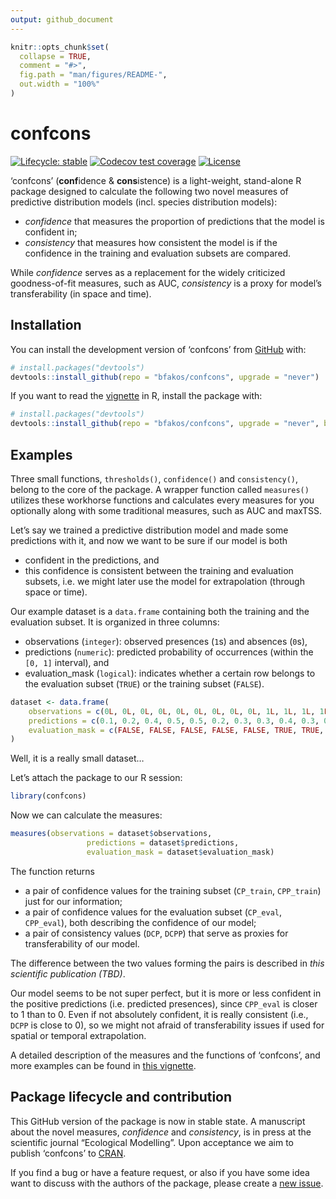 ```yaml
---
output: github_document
---
```


<!-- README.md is generated from README.Rmd. Please edit that file -->

```r
knitr::opts_chunk$set(
  collapse = TRUE,
  comment = "#>",
  fig.path = "man/figures/README-",
  out.width = "100%"
)
```

# confcons

<!-- badges: start -->
[![Lifecycle:
stable](https://img.shields.io/badge/lifecycle-stable-lightgreen.svg)](https://lifecycle.r-lib.org/articles/stages.html#stable)
[![Codecov test coverage](https://codecov.io/gh/bfakos/confcons/branch/master/graph/badge.svg)](https://app.codecov.io/gh/bfakos/confcons?branch=master)
[![License](https://img.shields.io/badge/license-GPL%20%28%3E=%203%29-lightgrey.svg?style=flat)](http://www.gnu.org/licenses/gpl-3.0.html)
<!-- badges: end -->

'confcons' (**conf**idence & **cons**istence) is a light-weight, stand-alone R package designed to calculate the following two novel measures of predictive distribution models (incl. species distribution models):

- *confidence* that measures the proportion of predictions that the model is confident in;
- *consistency* that measures how consistent the model is if the confidence in the training and evaluation subsets are compared.

While *confidence* serves as a replacement for the widely criticized goodness-of-fit measures, such as AUC, *consistency* is a proxy for model's transferability (in space and time).

## Installation

You can install the development version of 'confcons' from [GitHub](https://github.com/) with:

``` r
# install.packages("devtools")
devtools::install_github(repo = "bfakos/confcons", upgrade = "never")
```

If you want to read the [vignette](https://bfakos.github.io/confcons/articles/introduction_to_confcons.html) in R, install the package with:


``` r
# install.packages("devtools")
devtools::install_github(repo = "bfakos/confcons", upgrade = "never", build_vignettes = TRUE)
```

## Examples

Three small functions, `thresholds()`, `confidence()` and `consistency()`, belong to the core of the package. A wrapper function called `measures()` utilizes these workhorse functions and calculates every measures for you optionally along with some traditional measures, such as AUC and maxTSS.

Let's say we trained a predictive distribution model and made some predictions with it, and now we want to be sure if our model is both

- confident in the predictions, and
- this confidence is consistent between the training and evaluation subsets, i.e. we might later use the model for extrapolation (through space or time).

Our example dataset is a `data.frame` containing both the training and the evaluation subset. It is organized in three columns:

- observations (`integer`): observed presences (`1`s) and absences (`0`s),
- predictions (`numeric`): predicted probability of occurrences (within the `[0, 1]` interval), and
- evaluation_mask (`logical`): indicates whether a certain row belongs to the evaluation subset (`TRUE`) or the training subset (`FALSE`).

```r
dataset <- data.frame(
	observations = c(0L, 0L, 0L, 0L, 0L, 0L, 0L, 0L, 0L, 1L, 1L, 1L, 1L, 1L, 1L, 1L, 1L, 1L),
	predictions = c(0.1, 0.2, 0.4, 0.5, 0.5, 0.2, 0.3, 0.3, 0.4, 0.3, 0.65, 0.9, 0.9, 1, 0.1, 0.5, 0.8, 0.8),
	evaluation_mask = c(FALSE, FALSE, FALSE, FALSE, FALSE, TRUE, TRUE, TRUE, TRUE, FALSE, FALSE, FALSE, FALSE, FALSE, TRUE, TRUE, TRUE, TRUE)
)
```

Well, it is a really small dataset...

Let's attach the package to our R session:


```r
library(confcons)
```

Now we can calculate the measures:

```r
measures(observations = dataset$observations,
				 predictions = dataset$predictions,
				 evaluation_mask = dataset$evaluation_mask)
```

The function returns

- a pair of confidence values for the training subset (`CP_train`, `CPP_train`) just for our information;
- a pair of confidence values for the evaluation subset (`CP_eval`, `CPP_eval`), both describing the confidence of our model;
- a pair of consistency values (`DCP`, `DCPP`) that serve as proxies for transferability of our model.

The difference between the two values forming the pairs is described in *this scientific publication (TBD)*.

Our model seems to be not super perfect, but it is more or less confident in the positive predictions (i.e. predicted presences), since `CPP_eval` is closer to 1 than to 0. Even if not absolutely confident, it is really consistent (i.e., `DCPP` is close to 0), so we might not afraid of transferability issues if used for spatial or temporal extrapolation.

A detailed description of the measures and the functions of 'confcons', and more examples can be found in [this vignette](https://bfakos.github.io/confcons/articles/introduction_to_confcons.html).

## Package lifecycle and contribution

This GitHub version of the package is now in stable state. A manuscript about the novel measures, *confidence* and *consistency*, is in press at the scientific journal "Ecological Modelling". Upon acceptance we aim to publish 'confcons' to [CRAN](https://cran.r-project.org/).

If you find a bug or have a feature request, or also if you have some idea want to discuss with the authors of the package, please create a [new issue](https://github.com/bfakos/confcons/issues).



